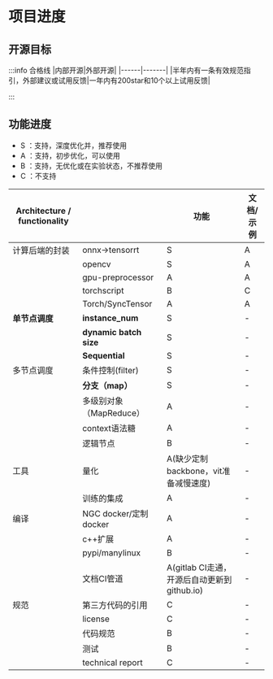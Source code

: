
# 项目进度
 
 
## 开源目标

:::info 合格线
|内部开源|外部开源|
|------|-------|
|半年内有一条有效规范指引，外部建议或试用反馈|一年内有200star和10个以上试用反馈|

:::

## 功能进度

- S ：支持，深度优化并，推荐使用
- A ：支持，初步优化，可以使用
- B ：支持，无优化或在实验状态，不推荐使用
- C ：不支持


| Architecture / functionality |        | 功能      | 文档/示例       |  
|--------------------------|--------|-------------|------------| 
| 计算后端的封装                      | onnx->tensorrt | S           | A          |  
|                          | opencv           |   S   |A           |  
|                          | gpu-preprocessor   | A      | A           |  
|                          | torchscript           | B     | C          |  
|                          | Torch/SyncTensor           | A     | A          |  
| **单节点调度**              | **instance_num** | S           | -          | 
|                          | **dynamic batch size**                 | S      | -           |  
|                          | **Sequential**                  | S      | -           |  
| 多节点调度           | 条件控制(filter)      | S           | -         | 
|                          | **分支（map）**                      | S | -           | 
|                          | 多级别对象（MapReduce）                     | A      | -           | 
|                          | context语法糖                   | A      | -           | 
|                          | 逻辑节点                    | B      | -           |
| 工具             | 量化 | A(缺少定制backbone，vit准备减慢速度)          | -          | 
|                          |训练的集成                  | A      | -           |
| 编译             | NGC docker/定制docker | A         | -          | 
|             | c++扩展 | A         | -          | 
|                          |pypi/manylinux                 | B      | -           |
|                          |文档CI管道                | A(gitlab CI走通，开源后自动更新到github.io)      | -           |
| 规范             | 第三方代码的引用 | C          | -          | 
|                          |license                 | C      | -           |
|                          |代码规范                 | B      | -           |
|                          |测试                | B      | -           |
|                          |technical report                | C      | -           |